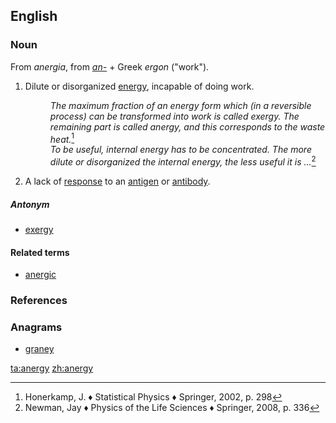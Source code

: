 ==English==

===Noun===
{{en-noun|-}}
From {{etyl|NL.|en}}  ''anergia'', from ''[[an-#Etymology_3|an-]]'' + Greek ''ergon'' ("work").
# {{context|physics|lang=en}} Dilute or disorganized [[energy]], incapable of doing work.
#:''The maximum fraction of an energy form which (in a reversible process) can be transformed into work is called exergy. The remaining part is called anergy, and this corresponds to the waste heat.''<ref>Honerkamp, J. ♦ Statistical Physics ♦ Springer, 2002, p. 298</ref>
#:''To be useful, internal energy has to be concentrated. The more dilute or disorganized the internal energy, the less useful it is ...''<ref>Newman, Jay ♦ Physics of the Life Sciences ♦ Springer, 2008, p. 336</ref>
# {{context|medicine|lang=en}} A lack of [[response]] to an [[antigen]] or [[antibody]].
=====Antonym=====
* [[exergy]]
====Related terms====
* [[anergic]]
===References===
<references/>

===Anagrams===
* [[graney#English|graney]]

[[ta:anergy]]
[[zh:anergy]]